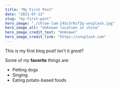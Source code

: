 ```yaml
---
title: "My First Post"
date: "2021-07-23"
slug: "my-first-post"
hero_image: "./chloe-lam-I4ScSrKsfIg-unsplash.jpg"
hero_image_alt: "Unknown location in china"
hero_image_credit_text: "Unknown"
hero_image_credit_link: "https://unsplash.com"
---
```


This is my first blog post! Isn't it _great_?

Some of my **favorite** things are:

- Petting dogs
- Singing
- Eating potato-based foods
